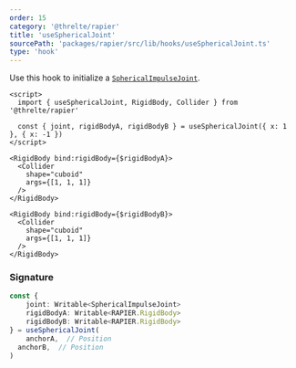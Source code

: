 ```yaml
---
order: 15
category: '@threlte/rapier'
title: 'useSphericalJoint'
sourcePath: 'packages/rapier/src/lib/hooks/useSphericalJoint.ts'
type: 'hook'
---
```


Use this hook to initialize a [`SphericalImpulseJoint`](https://rapier.rs/docs/user_guides/javascript/joints#spherical-joint).

```svelte
<script>
  import { useSphericalJoint, RigidBody, Collider } from '@threlte/rapier'

  const { joint, rigidBodyA, rigidBodyB } = useSphericalJoint({ x: 1 }, { x: -1 })
</script>

<RigidBody bind:rigidBody={$rigidBodyA}>
  <Collider
    shape="cuboid"
    args={[1, 1, 1]}
  />
</RigidBody>

<RigidBody bind:rigidBody={$rigidBodyB}>
  <Collider
    shape="cuboid"
    args={[1, 1, 1]}
  />
</RigidBody>
```

### Signature

```ts
const {
	joint: Writable<SphericalImpulseJoint>
	rigidBodyA: Writable<RAPIER.RigidBody>
	rigidBodyB: Writable<RAPIER.RigidBody>
} = useSphericalJoint(
	anchorA,  // Position
  anchorB,  // Position
)
```
